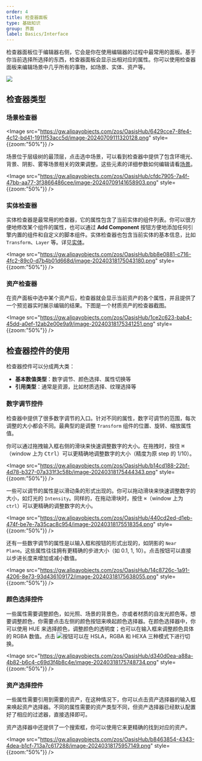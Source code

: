 ```yaml
---
order: 4
title: 检查器面板
type: 基础知识
group: 界面
label: Basics/Interface
---
```


检查器面板位于编辑器右侧，它会是你在使用编辑器的过程中最常用的面板。基于你当前选择所选择的东西，检查器面板会显示出相对应的属性。你可以使用检查器面板来编辑场景中几乎所有的事物，如场景、实体、资产等。

<Image src="https://mdn.alipayobjects.com/huamei_fvsq9p/afts/img/A*NWWWTp5Le1cAAAAAAAAAAAAADqiTAQ/original" />

## 检查器类型

### 场景检查器

<Image src="https://gw.alipayobjects.com/zos/OasisHub/6429cce7-8fe4-4c12-bd41-1911f53acc5d/image-20240709111320128.png" style={{zoom:"50%"}} />

场景位于层级树的最顶层，点击选中场景，可以看到检查器中提供了包含环境光、背景、阴影、雾等场景相关的效果调整。这些元素的详细参数如何编辑请看[场景](/docs/core/scene)。

<Image src="https://gw.alipayobjects.com/zos/OasisHub/cfdc7905-7a4f-47bb-aa77-3f3866486cee/image-20240709141658903.png" style={{zoom:"50%"}} />

### 实体检查器

实体检查器是最常用的检查器，它的属性包含了当前实体的组件列表。你可以很方便地修改某个组件的属性，也可以通过 **Add Component** 按钮方便地添加任何引擎内置的组件和自定义的脚本组件。实体检查器也包含当前实体的基本信息，比如 `Transform`、`Layer` 等。详见[实体](/docs/core/entity)。

<Image src="https://gw.alipayobjects.com/zos/OasisHub/bb8e0881-c716-4fc2-89c0-d7b4b01d668d/image-20240318175043180.png" style={{zoom:"50%"}} />

### 资产检查器

在资产面板中选中某个资产后，检查器就会显示当前资产的各个属性，并且提供了一个预览器实时展示编辑的结果。下图是一个材质资产的检查器截图。

<Image src="https://gw.alipayobjects.com/zos/OasisHub/1ce2c623-bab4-45dd-a0ef-12ab2e00e9a9/image-20240318175341251.png" style={{zoom:"50%"}} />

## 检查器控件的使用

检查器控件可以分成两大类：

- **基本数值类型**：数字调节、颜色选择、属性切换等
- **引用类型**：通常是资源，比如材质选择、纹理选择等

### 数字调节控件

检查器中提供了很多数字调节的入口。针对不同的属性，数字可调节的范围，每次调整的大小都会不同。最典型的是调整 `Transform` 组件的位置、旋转、缩放属性值。

你可以通过拖拽输入框右侧的滑块来快速调整数字的大小。在拖拽时，按住 <Kbd>⌘</Kbd>（window 上为 <Kbd>Ctrl</Kbd>）可以更精确地调整数字的大小（精度为原 step 的 1/10）。

<Image src="https://gw.alipayobjects.com/zos/OasisHub/b14cd188-22bf-4d78-b327-07a331f3c58b/image-20240318175444343.png" style={{zoom:"50%"}} />

一些可以调节的属性是以滑动条的形式出现的。你可以拖动滑块来快速调整数字的大小，如灯光的 `Intensity`。同样的，在拖动滑块时，按住 `⌘`（window 上为 `ctrl`）可以更精确的调整数字的大小。

<Image src="https://gw.alipayobjects.com/zos/OasisHub/440cd2ed-d1eb-474f-be7e-7a35cac8c954/image-20240318175518354.png" style={{zoom:"50%"}} />

还有一些数字调节的属性是以输入框和按钮的形式出现的，如阴影的 `Near Plane`。这些属性往往拥有更精确的步进大小（如 0.1, 1, 10）。点击按钮可以直接以步进长度来增加或减小数值。

<Image src="https://gw.alipayobjects.com/zos/OasisHub/14c8726c-1a91-4206-8e73-93d436109172/image-20240318175638055.png" style={{zoom:"50%"}} />

### 颜色选择控件

一些属性需要调整颜色，如光照、场景的背景色，亦或者材质的自发光颜色等。想要调整颜色，你需要点击左侧的颜色按钮来唤起颜色选择器。在颜色选择器中，你可以使用 HUE 来选择颜色，调整颜色的透明度；也可以在输入框来调整颜色具体的 RGBA 数值。点击 <img src="https://gw.alipayobjects.com/zos/OasisHub/dc030a4b-8813-4ea2-acb0-549c04363b1d/image-20230926110451443.png" />按钮可以在 HSLA，RGBA 和 HEXA 三种模式下进行切换。

<Image src="https://gw.alipayobjects.com/zos/OasisHub/d340d0ea-a88a-4b82-b6c4-c69d3f4b8c4e/image-20240318175748734.png" style={{zoom:"50%"}} />

### 资产选择控件

一些属性需要引用到需要的资产，在这种情况下，你可以点击资产选择器的输入框来唤起资产选择器。不同的属性需要的资产类型不同，但资产选择器已经默认配置好了相应的过滤器，直接选择即可。

资产选择器中还提供了一个搜索框，你可以使用它来更精确的找到对应的资产。

<Image src="https://gw.alipayobjects.com/zos/OasisHub/b8463854-4343-4dea-b1cf-713a7c617288/image-20240318175957149.png" style={{zoom:"50%"}} />
